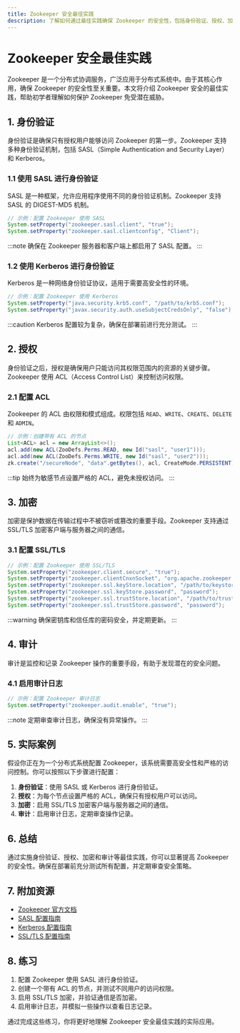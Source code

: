 ```yaml
---
title: Zookeeper 安全最佳实践
description: 了解如何通过最佳实践确保 Zookeeper 的安全性，包括身份验证、授权、加密和审计等关键措施。
---
```


# Zookeeper 安全最佳实践

Zookeeper 是一个分布式协调服务，广泛应用于分布式系统中。由于其核心作用，确保 Zookeeper 的安全性至关重要。本文将介绍 Zookeeper 安全的最佳实践，帮助初学者理解如何保护 Zookeeper 免受潜在威胁。

## 1. 身份验证

身份验证是确保只有授权用户能够访问 Zookeeper 的第一步。Zookeeper 支持多种身份验证机制，包括 SASL（Simple Authentication and Security Layer）和 Kerberos。

### 1.1 使用 SASL 进行身份验证

SASL 是一种框架，允许应用程序使用不同的身份验证机制。Zookeeper 支持 SASL 的 DIGEST-MD5 机制。

```java
// 示例：配置 Zookeeper 使用 SASL
System.setProperty("zookeeper.sasl.client", "true");
System.setProperty("zookeeper.sasl.clientconfig", "Client");
```

:::note
确保在 Zookeeper 服务器和客户端上都启用了 SASL 配置。
:::

### 1.2 使用 Kerberos 进行身份验证

Kerberos 是一种网络身份验证协议，适用于需要高安全性的环境。

```java
// 示例：配置 Zookeeper 使用 Kerberos
System.setProperty("java.security.krb5.conf", "/path/to/krb5.conf");
System.setProperty("javax.security.auth.useSubjectCredsOnly", "false");
```

:::caution
Kerberos 配置较为复杂，确保在部署前进行充分测试。
:::

## 2. 授权

身份验证之后，授权是确保用户只能访问其权限范围内的资源的关键步骤。Zookeeper 使用 ACL（Access Control List）来控制访问权限。

### 2.1 配置 ACL

Zookeeper 的 ACL 由权限和模式组成。权限包括 `READ`、`WRITE`、`CREATE`、`DELETE` 和 `ADMIN`。

```java
// 示例：创建带有 ACL 的节点
List<ACL> acl = new ArrayList<>();
acl.add(new ACL(ZooDefs.Perms.READ, new Id("sasl", "user1")));
acl.add(new ACL(ZooDefs.Perms.WRITE, new Id("sasl", "user2")));
zk.create("/secureNode", "data".getBytes(), acl, CreateMode.PERSISTENT);
```

:::tip
始终为敏感节点设置严格的 ACL，避免未授权访问。
:::

## 3. 加密

加密是保护数据在传输过程中不被窃听或篡改的重要手段。Zookeeper 支持通过 SSL/TLS 加密客户端与服务器之间的通信。

### 3.1 配置 SSL/TLS

```java
// 示例：配置 Zookeeper 使用 SSL/TLS
System.setProperty("zookeeper.client.secure", "true");
System.setProperty("zookeeper.clientCnxnSocket", "org.apache.zookeeper.ClientCnxnSocketNetty");
System.setProperty("zookeeper.ssl.keyStore.location", "/path/to/keystore.jks");
System.setProperty("zookeeper.ssl.keyStore.password", "password");
System.setProperty("zookeeper.ssl.trustStore.location", "/path/to/truststore.jks");
System.setProperty("zookeeper.ssl.trustStore.password", "password");
```

:::warning
确保密钥库和信任库的密码安全，并定期更新。
:::

## 4. 审计

审计是监控和记录 Zookeeper 操作的重要手段，有助于发现潜在的安全问题。

### 4.1 启用审计日志

```java
// 示例：配置 Zookeeper 审计日志
System.setProperty("zookeeper.audit.enable", "true");
```

:::note
定期审查审计日志，确保没有异常操作。
:::

## 5. 实际案例

假设你正在为一个分布式系统配置 Zookeeper，该系统需要高安全性和严格的访问控制。你可以按照以下步骤进行配置：

1. **身份验证**：使用 SASL 或 Kerberos 进行身份验证。
2. **授权**：为每个节点设置严格的 ACL，确保只有授权用户可以访问。
3. **加密**：启用 SSL/TLS 加密客户端与服务器之间的通信。
4. **审计**：启用审计日志，定期审查操作记录。

## 6. 总结

通过实施身份验证、授权、加密和审计等最佳实践，你可以显著提高 Zookeeper 的安全性。确保在部署前充分测试所有配置，并定期审查安全策略。

## 7. 附加资源

- [Zookeeper 官方文档](https://zookeeper.apache.org/doc/current/)
- [SASL 配置指南](https://docs.oracle.com/javase/8/docs/technotes/guides/security/sasl/sasl-refguide.html)
- [Kerberos 配置指南](https://web.mit.edu/kerberos/krb5-latest/doc/admin/conf_files/krb5_conf.html)
- [SSL/TLS 配置指南](https://docs.oracle.com/javase/8/docs/technotes/guides/security/jsse/JSSERefGuide.html)

## 8. 练习

1. 配置 Zookeeper 使用 SASL 进行身份验证。
2. 创建一个带有 ACL 的节点，并测试不同用户的访问权限。
3. 启用 SSL/TLS 加密，并验证通信是否加密。
4. 启用审计日志，并模拟一些操作以查看日志记录。

通过完成这些练习，你将更好地理解 Zookeeper 安全最佳实践的实际应用。